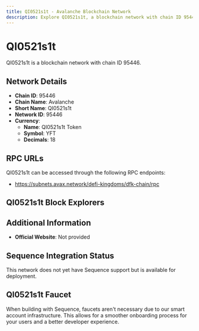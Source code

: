 ```yaml
--- 
title: QI0521s1t - Avalanche Blockchain Network
description: Explore QI0521s1t, a blockchain network with chain ID 95446. Learn about its native currency, QI0521s1t Token, and how to interact with the network.
---
```


# QI0521s1t

QI0521s1t is a blockchain network with chain ID 95446.

## Network Details

- **Chain ID**: 95446
- **Chain Name**: Avalanche
- **Short Name**: QI0521s1t
- **Network ID**: 95446
- **Currency**: 
  - **Name**: QI0521s1t Token
  - **Symbol**: YFT
  - **Decimals**: 18

## RPC URLs

QI0521s1t can be accessed through the following RPC endpoints:

- https://subnets.avax.network/defi-kingdoms/dfk-chain/rpc

## QI0521s1t Block Explorers



## Additional Information

- **Official Website**: Not provided

## Sequence Integration Status

This network does not yet have Sequence support but is available for deployment.

## QI0521s1t Faucet

When building with Sequence, faucets aren't necessary due to our smart account infrastructure. This allows for a smoother onboarding process for your users and a better developer experience.
